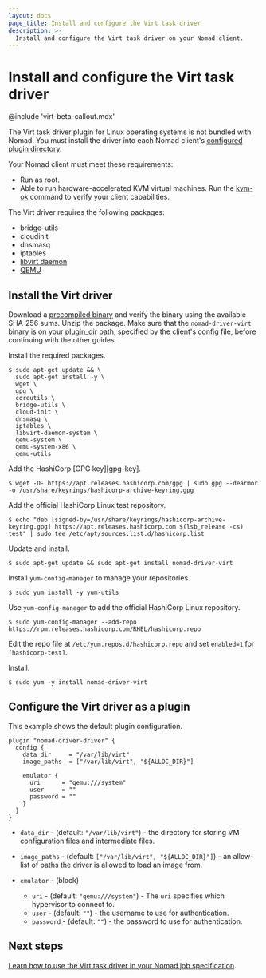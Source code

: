```yaml
---
layout: docs
page_title: Install and configure the Virt task driver
description: >-
  Install and configure the Virt task driver on your Nomad client.
---
```


# Install and configure the Virt task driver

@include 'virt-beta-callout.mdx'

The Virt task driver plugin for Linux operating systems is not bundled with
Nomad. You must install the driver into each Nomad client's [configured plugin
directory][plugin_dir].

Your Nomad client must meet these requirements:

- Run as root.
- Able to run hardware-accelerated KVM virtual machines. Run the [kvm-ok][]
  command to verify your client capabilities.

The Virt driver requires the following packages:

- bridge-utils
- cloudinit
- dnsmasq
- iptables
- [libvirt daemon][]
- [QEMU][]

## Install the Virt driver

<Tabs>
<Tab heading="Manual installation" group="manual">

Download a [precompiled binary][releases] and verify the binary using the
available SHA-256 sums. Unzip the package. Make sure that the
`nomad-driver-virt` binary is on your
[plugin_dir] path, specified by the
client's config file, before continuing with the other guides.

</Tab>
<Tab heading="Ubuntu/Debian" group="manual">

Install the required packages.

```shell-session
$ sudo apt-get update && \
  sudo apt-get install -y \
  wget \
  gpg \
  coreutils \
  bridge-utils \
  cloud-init \
  dnsmasq \
  iptables \
  libvirt-daemon-system \
  qemu-system \
  qemu-system-x86 \
  qemu-utils
```

Add the HashiCorp [GPG key][gpg-key].

```shell-session
$ wget -O- https://apt.releases.hashicorp.com/gpg | sudo gpg --dearmor -o /usr/share/keyrings/hashicorp-archive-keyring.gpg
```

Add the official HashiCorp Linux test repository.

```shell-session
$ echo "deb [signed-by=/usr/share/keyrings/hashicorp-archive-keyring.gpg] https://apt.releases.hashicorp.com $(lsb_release -cs) test" | sudo tee /etc/apt/sources.list.d/hashicorp.list
```

Update and install.

```shell-session
$ sudo apt-get update && sudo apt-get install nomad-driver-virt
```

</Tab>
<Tab heading="CentOS/RHEL" group="linux">

Install `yum-config-manager` to manage your repositories.

```shell-session
$ sudo yum install -y yum-utils
```

Use `yum-config-manager` to add the official HashiCorp Linux repository.

```shell-session
$ sudo yum-config-manager --add-repo https://rpm.releases.hashicorp.com/RHEL/hashicorp.repo
```

Edit the repo file at `/etc/yum.repos.d/hashicorp.repo` and set `enabled=1` for `[hashicorp-test]`.

Install.

```shell-session
$ sudo yum -y install nomad-driver-virt
```

</Tab>
</Tabs>



## Configure the Virt driver as a plugin

This example shows the default plugin configuration.

```hcl
plugin "nomad-driver-driver" {
  config {
    data_dir     = "/var/lib/virt"
    image_paths  = ["/var/lib/virt", "${ALLOC_DIR}"]

    emulator {
      uri      = "qemu:///system"
      user     = ""
      password = ""
    }
  }
}
```

- `data_dir` - (default: `"/var/lib/virt"`) - the directory for storing VM configuration files and
  intermediate files.

- `image_paths` - (default: `["/var/lib/virt", "${ALLOC_DIR}"]`) - an allow-list of paths the driver
  is allowed to load an image from.

- `emulator` - (block)
  - `uri` - (default: `"qemu:///system"`) - The `uri` specifies which hypervisor to connect to.
  - `user` - (default: `""`) - the username to use for authentication.
  - `password` - (default: `""`) - the password to use for authentication.

## Next steps

[Learn how to use the Virt task driver in your Nomad job specification][task-config].

[releases]: https://releases.hashicorp.com/nomad-driver-virt
[kvm-ok]: https://manpages.ubuntu.com/manpages/bionic/man1/kvm-ok.1.html
[libvirt daemon]: https://libvirt.org/daemons.html
[QEMU]: https://www.qemu.org/
[task-config]: /nomad/plugins/drivers/virt/task-config
[plugin_dir]: /nomad/docs/configuration#plugin_dir
